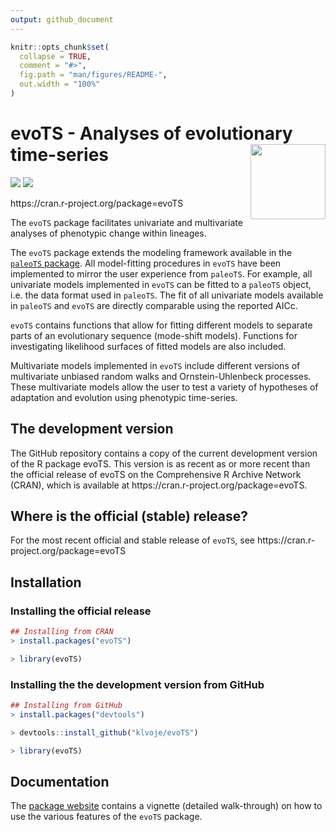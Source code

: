 ```yaml
---
output: github_document
---
```


<!-- README.md is generated from README.Rmd. Please edit that file -->

```r
knitr::opts_chunk$set(
  collapse = TRUE,
  comment = "#>",
  fig.path = "man/figures/README-",
  out.width = "100%"
)
```

# evoTS - Analyses of evolutionary time-series <img src="vignettes/evoTS.png" width="120" align="right" />

<!-- badges: start -->
[![](https://www.r-pkg.org/badges/version/evoTS?color=blue)](https://cran.r-project.org/package=evoTS)
[![](http://cranlogs.r-pkg.org/badges/grand-total/evoTS?color=blue)](https://cran.r-project.org/package=evoTS)
<!-- badges: end -->

https://cran.r-project.org/package=evoTS

The `evoTS` package facilitates univariate and multivariate analyses of phenotypic change within lineages.

The `evoTS` package extends the modeling framework available in the <a href="https://CRAN.R-project.org/package=paleoTS"> `paleoTS` package</a>. All model-fitting procedures in `evoTS` have been implemented to mirror the user experience from `paleoTS`. For example, all univariate models implemented in `evoTS` can be fitted to a `paleoTS` object, i.e. the data format used in `paleoTS`. The fit of all univariate models available in `paleoTS` and `evoTS` are directly comparable using the reported AICc.

`evoTS` contains functions that allow for fitting different models to separate parts of an evolutionary sequence (mode-shift models). Functions for investigating likelihood surfaces of fitted models are also included.

Multivariate models implemented in `evoTS` include different versions of multivariate unbiased random walks and Ornstein-Uhlenbeck processes. These multivariate models allow the user to test a variety of hypotheses of adaptation and evolution using phenotypic time-series.

## The development version

The GitHub repository contains a copy of the current development version of the R package evoTS. 
This version is as recent as or more recent than the official release of evoTS on the Comprehensive R Archive Network (CRAN), which is available at https://cran.r-project.org/package=evoTS.

## Where is the official (stable) release?

For the most recent official and stable release of `evoTS`, see https://cran.r-project.org/package=evoTS

## Installation

### Installing the official release

```r
## Installing from CRAN
> install.packages("evoTS")

> library(evoTS)
```

### Installing the the development version from GitHub

```r
## Installing from GitHub
> install.packages("devtools")

> devtools::install_github("klvoje/evoTS")

> library(evoTS)
```

## Documentation

The <a href="https://klvoje.github.io/evoTS/index.html">package website</a> contains a vignette (detailed walk-through) on how to use the various features of the `evoTS` package.
